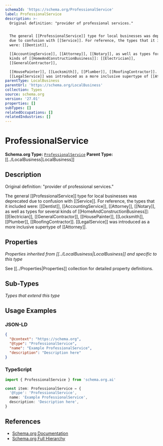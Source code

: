 ```yaml
---
schemaId: 'https://schema.org/ProfessionalService'
label: ProfessionalService
description: >-
  Original definition: "provider of professional services."


  The general [[ProfessionalService]] type for local businesses was deprecated
  due to confusion with [[Service]]. For reference, the types that it included
  were: [[Dentist]],

  [[AccountingService]], [[Attorney]], [[Notary]], as well as types for several
  kinds of [[HomeAndConstructionBusiness]]: [[Electrician]],
  [[GeneralContractor]],

  [[HousePainter]], [[Locksmith]], [[Plumber]], [[RoofingContractor]].
  [[LegalService]] was introduced as a more inclusive supertype of [[Attorney]].
parentType: LocalBusiness
parentUrl: 'https://schema.org/LocalBusiness'
collection: Types
source: schema.org
version: '27.01'
properties: []
subTypes: []
relatedOccupations: []
relatedIndustries: []
---
```

# ProfessionalService

**Schema.org Type:** [`ProfessionalService`](https://schema.org/ProfessionalService)
**Parent Type:** [[../LocalBusiness|LocalBusiness]]

## Description

Original definition: "provider of professional services."

The general [[ProfessionalService]] type for local businesses was deprecated due to confusion with [[Service]]. For reference, the types that it included were: [[Dentist]],
[[AccountingService]], [[Attorney]], [[Notary]], as well as types for several kinds of [[HomeAndConstructionBusiness]]: [[Electrician]], [[GeneralContractor]],
[[HousePainter]], [[Locksmith]], [[Plumber]], [[RoofingContractor]]. [[LegalService]] was introduced as a more inclusive supertype of [[Attorney]].

## Properties

*Properties inherited from [[../LocalBusiness|LocalBusiness]] and specific to this type*

See [[../Properties|Properties]] collection for detailed property definitions.

## Sub-Types

*Types that extend this type*

## Usage Examples

### JSON-LD

```json
{
  "@context": "https://schema.org",
  "@type": "ProfessionalService",
  "name": "Example ProfessionalService",
  "description": "Description here"
}
```

### TypeScript

```typescript
import { ProfessionalService } from 'schema.org.ai'

const item: ProfessionalService = {
  '@type': 'ProfessionalService',
  name: 'Example ProfessionalService',
  description: 'Description here',
}
```

## References

- [Schema.org Documentation](https://schema.org/ProfessionalService)
- [Schema.org Full Hierarchy](https://schema.org/docs/full.html)
